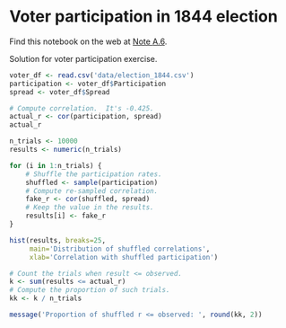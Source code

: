 # Voter participation in 1844 election


Find this notebook on the web at
<a class="quarto-xref" href="https://resampling-stats.github.io/latest-r/exercise_solutions.html#nte-voter_participation_solution">Note <span>A.6</span></a>.

Solution for voter participation exercise.

```r
voter_df <- read.csv('data/election_1844.csv')
participation <- voter_df$Participation
spread <- voter_df$Spread
```

```r
# Compute correlation.  It's -0.425.
actual_r <- cor(participation, spread)
actual_r
```

```r
n_trials <- 10000
results <- numeric(n_trials)

for (i in 1:n_trials) {
    # Shuffle the participation rates.
    shuffled <- sample(participation)
    # Compute re-sampled correlation.
    fake_r <- cor(shuffled, spread)
    # Keep the value in the results.
    results[i] <- fake_r
}

hist(results, breaks=25,
     main='Distribution of shuffled correlations',
     xlab='Correlation with shuffled participation')

# Count the trials when result <= observed.
k <- sum(results <= actual_r)
# Compute the proportion of such trials.
kk <- k / n_trials

message('Proportion of shuffled r <= observed: ', round(kk, 2))
```
